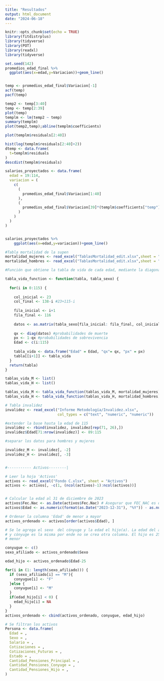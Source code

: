 ```yaml
---
title: "Resultados"
output: html_document
date: "2024-06-18"
---
```


```r
knitr::opts_chunk$set(echo = TRUE)
library(fitdistrplus)
library(tidyverse)
library(POT)
library(readxl)
library(tidyverse)
```

```r
set.seed(142)
promedios_edad_final %>% 
  ggplot(aes(x=edad,y=Variacion))+geom_line()


temp <- promedios_edad_final$Variacion[-1]
acf(temp)
pacf(temp)

temp2 <- temp[3:40]
temp <- temp[2:39]
plot(temp)
templm <- lm(temp2 ~ temp)
summary(templm)
plot(temp2,temp);abline(templm$coefficients)

plot(templm$residuals[2:40])

hist(log(templm$residuals[2:40]+2))
dtemp <- data.frame(
  t=templm$residuals
)
descdist(templm$residuals)

salarios_proyectados <- data.frame(
  edad = 19:114,
  variacion = (
    c(
      (
        promedios_edad_final$Variacion[1:40]
      ),
      (
        promedios_edad_final$Variacion[39]*(templm$coefficients["temp"]^(1:(114-40-18)))+rlnorm(1:(114-40-18),meanlog =mean(templm$residuals),sdlog=sd(templm$residuals))/2-1/2
      )
    )
  )
)


salarios_proyectados %>% 
    ggplot(aes(x=edad,y=variacion))+geom_line()

```

```r
#Tabla mortalidad de la supen
mortalidad_mujeres <- read_excel("TablasMortalidad_edit.xlsx",sheet = "mujeres")
mortalidad_hombres <- read_excel("TablasMortalidad_edit.xlsx",sheet = "hombres")
```

```r

#Función que obtiene la tabla de vida de cada edad, mediante la diagonal

tabla_vida_function <- function(tabla, tabla_sexo) {
  
  for(i in 0:115) {
    
    col_inicial <- 23
    col_final <- 138-i #23+115-i
    
    fila_inicial <- i+1 
    fila_final <- 116
    
    datos <- as.matrix(tabla_sexo[fila_inicial: fila_final, col_inicial:col_final])
    
    qx <- diag(datos) #probabilidades de muerte
    px <- 1-qx #probabilidades de sobrevivencia
    Edad <- c(i:115)
    
    tabla_vida <- data.frame("Edad" = Edad, "qx"= qx, "px" = px)
    tabla[[i+1]] <- tabla_vida
  }
  return(tabla)
}

tablas_vida_M <- list()
tablas_vida_H <- list()

tablas_vida_M <- tabla_vida_function(tablas_vida_M, mortalidad_mujeres)
tablas_vida_H <- tabla_vida_function(tablas_vida_H, mortalidad_hombres)

# Tabla invalidez
invalidez <- read_excel("Informe Metodología/Invalidez.xlsx", 
                        col_types = c("text", "numeric", "numeric"))

#extender la base hasta la edad de 115
invalidez <- rbind(invalidez, invalidez[rep(71, 26),])
invalidez$Edad[71:nrow(invalidez)] <- 89:115

#separar los datos para hombres y mujeres

invalidez_M <- invalidez[, -2]
invalidez_H <- invalidez[, -3]


#----------- Activos--------|

# Leer la hoja 'Activos'
activos <- read_excel("Fondo C.xlsx", sheet = "Activos")
activos <- activos[, -c(1, (ncol(activos)-1):ncol(activos))]


# Calcular la edad al 31 de diciembre de 2023
activos$Fec.Nac <- as.Date(activos$Fec.Nac) # Asegurar que FEC_NAC es de tipo Date
activos$Edad <- as.numeric(format(as.Date("2023-12-31"), "%Y")) - as.numeric(format(activos$Fec.Nac, "%Y"))

# Ordenar la columna 'Edad' de menor a mayor
activos_ordenado <- activos[order(activos$Edad), ]

# Se le agrega el sexo  del cónyuge y la edad el hijo(a). La edad del afiliado
# y cónyuge es la misma por ende no se crea otra columna. El hijo es 25 años
# menor

conyugue <- c()
sexo_afiliado <- activos_ordenado$Sexo

edad_hijo <- activos_ordenado$Edad-25

for(i in (1: length(sexo_afiliado))) {
  if (sexo_afiliado[i] == "M"){
    conyugue[i] <- "F"
  }else {
    conyugue[i] <- "M"
  }
  if(edad_hijo[i] < 0) {
    edad_hijo[i] = NA
  }
} 
activos_ordenado <- cbind(activos_ordenado, conyugue, edad_hijo)

# Se filtran los activos
Persona <- data.frame(
  Edad = ,
  Sexo = ,
  Salario = ,
  Cotizaciones = ,
  Cotizaciones_Futuras = ,
  Estado = ,
  Cantidad_Pensiones_Principal = ,
  Cantidad_Pensiones_Conyuge = ,
  Cantidad_Pensiones_Hijo = ,
)

```






